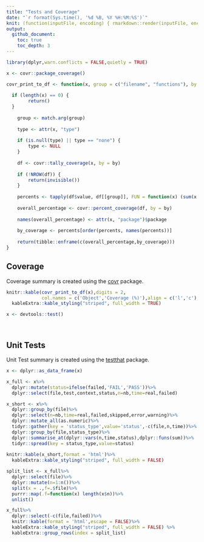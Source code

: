 ```yaml
---
title: "Tests and Coverage"
date: "`r format(Sys.time(), '%d %B, %Y %H:%M:%S')`"
knit: (function(inputFile, encoding) { rmarkdown::render(inputFile, encoding = encoding, output_file = file.path(dirname(inputFile), 'README.md')) })
output: 
  github_document:
    toc: true
    toc_depth: 3
---
```


```r
library(dplyr,warn.conflicts = FALSE,quietly = TRUE)

x <- covr::package_coverage()

covr_print_to_df <- function(x, group = c("filename", "functions"), by = "line"){
  
  if (length(x) == 0) {
        return()
  }
  
    group <- match.arg(group)
    
    type <- attr(x, "type")
    
    if (is.null(type) || type == "none") {
        type <- NULL
    }
    
    df <- covr::tally_coverage(x, by = by)
    
    if (!NROW(df)) {
        return(invisible())
    }
    
    percents <- tapply(df$value, df[[group]], FUN = function(x) (sum(x > 0)/length(x)) * 100)
    
    overall_percentage <- covr::percent_coverage(df, by = by)
    
    names(overall_percentage) <- attr(x, "package")$package
    
    by_coverage <- percents[order(percents, names(percents))]
    
    return(tibble::enframe(c(overall_percentage,by_coverage)))
}

```

## Coverage

Coverage summary is created using the [covr](https://github.com/r-lib/covr) package.

```r
knitr::kable(covr_print_to_df(x),digits = 2,
             col.names = c('Object','Coverage (%)'),align = c('l','c'),format = 'html')%>%
  kableExtra::kable_styling("striped", full_width = TRUE)

```

```r
x <- devtools::test()
```

<br>

## Unit Tests

Unit Test summary is created using the [testthat](https://github.com/r-lib/testthat) package.

```r
x <- dplyr::as_data_frame(x)

x_full <- x%>%
  dplyr::mutate(status=ifelse(failed,'FAIL','PASS'))%>%
  dplyr::select(file,test,context,status,n=nb,time=real,failed)

x_short <- x%>%
  dplyr::group_by(file)%>%
  dplyr::select(n=nb,time=real,failed,skipped,error,warning)%>%
  dplyr::mutate_all(as.numeric)%>%
  tidyr::gather(key = 'status_type',value='status',-c(file,n,time))%>%
  dplyr::group_by(file,status_type)%>%
  dplyr::summarise_at(dplyr::vars(n,time,status),dplyr::funs(sum))%>%
  tidyr::spread(key = status_type,value=status)
  
knitr::kable(x_short,format = 'html')%>%
  kableExtra::kable_styling("striped", full_width = FALSE)

split_list <- x_full%>%
  dplyr::select(file)%>%
  dplyr::mutate(n=1:n())%>%
  split(x = .,f=.$file)%>%
  purrr::map(.f=function(x) length(x$n))%>%
  unlist()

x_full%>%
  dplyr::select(-c(file,failed))%>%
  knitr::kable(format = 'html',escape = FALSE)%>%
  kableExtra::kable_styling("striped", full_width = FALSE) %>%
  kableExtra::group_rows(index = split_list)



```
